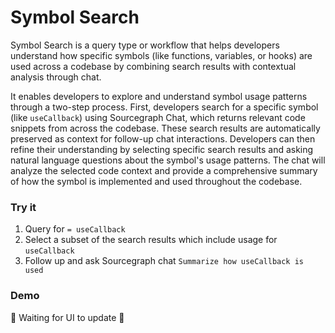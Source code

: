 # Symbol Search

<p className="subtitle">Symbol Search is a query type or workflow that helps developers understand how specific symbols (like functions, variables, or hooks) are used across a codebase by combining search results with contextual analysis through chat.</p>

It enables developers to explore and understand symbol usage patterns through a two-step process. First, developers search for a specific symbol (like `useCallback`) using Sourcegraph Chat, which returns relevant code snippets from across the codebase. These search results are automatically preserved as context for follow-up chat interactions. Developers can then refine their understanding by selecting specific search results and asking natural language questions about the symbol's usage patterns. The chat will analyze the selected code context and provide a comprehensive summary of how the symbol is implemented and used throughout the codebase.

### Try it

1. Query for `= useCallback`
2. Select a subset of the search results which include usage for `useCallback`
3. Follow up and ask Sourcegraph chat `Summarize how useCallback is used`

### Demo
 
🔴 Waiting for UI to update 🔴